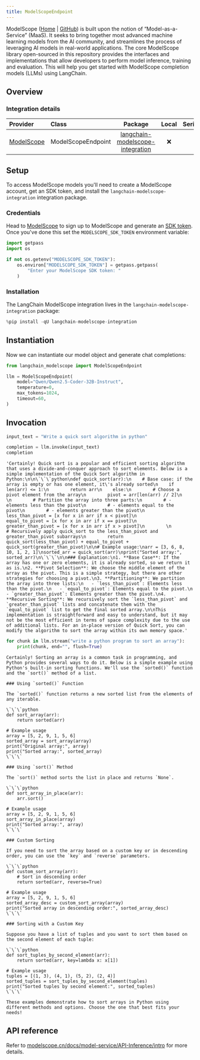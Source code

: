 ```yaml
---
title: ModelScopeEndpoint
---
```



ModelScope ([Home](https://www.modelscope.cn/) | [GitHub](https://github.com/modelscope/modelscope)) is built upon the notion of “Model-as-a-Service” (MaaS). It seeks to bring together most advanced machine learning models from the AI community, and streamlines the process of leveraging AI models in real-world applications. The core ModelScope library open-sourced in this repository provides the interfaces and implementations that allow developers to perform model inference, training and evaluation. This will help you get started with ModelScope completion models (LLMs) using LangChain.

## Overview

### Integration details

| Provider  | Class | Package | Local | Serializable | Downloads | Version |
| :--- | :--- | :---: | :---: |  :---: | :---: | :---: |
| [ModelScope](/oss/integrations/providers/modelscope/) | ModelScopeEndpoint | [langchain-modelscope-integration](https://pypi.org/project/langchain-modelscope-integration/) | ❌ | ❌ | ![PyPI - Downloads](https://img.shields.io/pypi/dm/langchain-modelscope-integration?style=flat-square&label=%20) | ![PyPI - Version](https://img.shields.io/pypi/v/langchain-modelscope-integration?style=flat-square&label=%20) |

## Setup

To access ModelScope models you'll need to create a ModelScope account, get an SDK token, and install the `langchain-modelscope-integration` integration package.

### Credentials

Head to [ModelScope](https://modelscope.cn/) to sign up to ModelScope and generate an [SDK token](https://modelscope.cn/my/myaccesstoken). Once you've done this set the `MODELSCOPE_SDK_TOKEN` environment variable:

```python
import getpass
import os

if not os.getenv("MODELSCOPE_SDK_TOKEN"):
    os.environ["MODELSCOPE_SDK_TOKEN"] = getpass.getpass(
        "Enter your ModelScope SDK token: "
    )
```

### Installation

The LangChain ModelScope integration lives in the `langchain-modelscope-integration` package:

```python
%pip install -qU langchain-modelscope-integration
```

## Instantiation

Now we can instantiate our model object and generate chat completions:

```python
from langchain_modelscope import ModelScopeEndpoint

llm = ModelScopeEndpoint(
    model="Qwen/Qwen2.5-Coder-32B-Instruct",
    temperature=0,
    max_tokens=1024,
    timeout=60,
)
```

## Invocation

```python
input_text = "Write a quick sort algorithm in python"

completion = llm.invoke(input_text)
completion
```

```output
'Certainly! Quick sort is a popular and efficient sorting algorithm that uses a divide-and-conquer approach to sort elements. Below is a simple implementation of the Quick Sort algorithm in Python:\n\n\`\`\`python\ndef quick_sort(arr):\n    # Base case: if the array is empty or has one element, it\'s already sorted\n    if len(arr) <= 1:\n        return arr\n    else:\n        # Choose a pivot element from the array\n        pivot = arr[len(arr) // 2]\n        \n        # Partition the array into three parts:\n        # - elements less than the pivot\n        # - elements equal to the pivot\n        # - elements greater than the pivot\n        less_than_pivot = [x for x in arr if x < pivot]\n        equal_to_pivot = [x for x in arr if x == pivot]\n        greater_than_pivot = [x for x in arr if x > pivot]\n        \n        # Recursively apply quick_sort to the less_than_pivot and greater_than_pivot subarrays\n        return quick_sort(less_than_pivot) + equal_to_pivot + quick_sort(greater_than_pivot)\n\n# Example usage:\narr = [3, 6, 8, 10, 1, 2, 1]\nsorted_arr = quick_sort(arr)\nprint("Sorted array:", sorted_arr)\n\`\`\`\n\n### Explanation:\n1. **Base Case**: If the array has one or zero elements, it is already sorted, so we return it as is.\n2. **Pivot Selection**: We choose the middle element of the array as the pivot. This is a simple strategy, but there are other strategies for choosing a pivot.\n3. **Partitioning**: We partition the array into three lists:\n   - `less_than_pivot`: Elements less than the pivot.\n   - `equal_to_pivot`: Elements equal to the pivot.\n   - `greater_than_pivot`: Elements greater than the pivot.\n4. **Recursive Sorting**: We recursively sort the `less_than_pivot` and `greater_than_pivot` lists and concatenate them with the `equal_to_pivot` list to get the final sorted array.\n\nThis implementation is straightforward and easy to understand, but it may not be the most efficient in terms of space complexity due to the use of additional lists. For an in-place version of Quick Sort, you can modify the algorithm to sort the array within its own memory space.'
```

```python
for chunk in llm.stream("write a python program to sort an array"):
    print(chunk, end="", flush=True)
```

```output
Certainly! Sorting an array is a common task in programming, and Python provides several ways to do it. Below is a simple example using Python's built-in sorting functions. We'll use the `sorted()` function and the `sort()` method of a list.

### Using `sorted()` Function

The `sorted()` function returns a new sorted list from the elements of any iterable.

\`\`\`python
def sort_array(arr):
    return sorted(arr)

# Example usage
array = [5, 2, 9, 1, 5, 6]
sorted_array = sort_array(array)
print("Original array:", array)
print("Sorted array:", sorted_array)
\`\`\`

### Using `sort()` Method

The `sort()` method sorts the list in place and returns `None`.

\`\`\`python
def sort_array_in_place(arr):
    arr.sort()

# Example usage
array = [5, 2, 9, 1, 5, 6]
sort_array_in_place(array)
print("Sorted array:", array)
\`\`\`

### Custom Sorting

If you need to sort the array based on a custom key or in descending order, you can use the `key` and `reverse` parameters.

\`\`\`python
def custom_sort_array(arr):
    # Sort in descending order
    return sorted(arr, reverse=True)

# Example usage
array = [5, 2, 9, 1, 5, 6]
sorted_array_desc = custom_sort_array(array)
print("Sorted array in descending order:", sorted_array_desc)
\`\`\`

### Sorting with a Custom Key

Suppose you have a list of tuples and you want to sort them based on the second element of each tuple:

\`\`\`python
def sort_tuples_by_second_element(arr):
    return sorted(arr, key=lambda x: x[1])

# Example usage
tuples = [(1, 3), (4, 1), (5, 2), (2, 4)]
sorted_tuples = sort_tuples_by_second_element(tuples)
print("Sorted tuples by second element:", sorted_tuples)
\`\`\`

These examples demonstrate how to sort arrays in Python using different methods and options. Choose the one that best fits your needs!
```

## API reference

Refer to [modelscope.cn/docs/model-service/API-Inference/intro](https://modelscope.cn/docs/model-service/API-Inference/intro) for more details.
